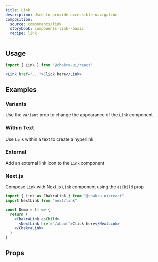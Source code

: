 ```yaml
---
title: Link
description: Used to provide accessible navigation
composition:
  source: components/link
  storybook: components-link--basic
  recipe: link
---
```


<ExampleTabs name="link-basic" />

## Usage

```jsx
import { Link } from "@chakra-ui/react"
```

```jsx
<Link href="...">Click here</Link>
```

## Examples

### Variants

Use the `variant` prop to change the appearance of the `Link` component

<ExampleTabs name="link-with-variants" />

### Within Text

Use `Link` within a text to create a hyperlink

<ExampleTabs name="link-within-text" />

### External

Add an external link icon to the `Link` component

<ExampleTabs name="link-with-external" />

### Next.js

Compose `Link` with Next.js `Link` component using the `asChild` prop

```jsx
import { Link as ChakraLink } from "@chakra-ui/react"
import NextLink from "next/link"

const Demo = () => {
  return (
    <ChakraLink asChild>
      <NextLink href="/about">Click here</NextLink>
    </ChakraLink>
  )
}
```

## Props

<PropTable component="Link" part="Link" />
